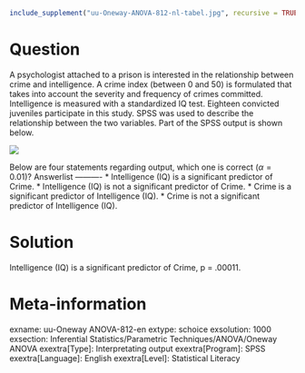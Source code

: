 ```r
include_supplement("uu-Oneway-ANOVA-812-nl-tabel.jpg", recursive = TRUE)
```

Question
========
A psychologist attached to a prison is interested in the relationship between crime and intelligence. A crime index (between 0 and 50) is formulated that takes into account the severity and frequency of crimes committed. Intelligence is measured with a standardized IQ test. Eighteen convicted juveniles participate in this study. SPSS was used to describe the relationship between the two variables. Part of the SPSS output is shown below. 

![](uu-Oneway-ANOVA-812-nl-tabel.jpg)

Below are four statements regarding output, which one is correct ($\alpha= 0.01$)? 
Answerlist
----------
* Intelligence (IQ) is a significant predictor of Crime.
* Intelligence (IQ) is not a significant predictor of Crime.
* Crime is a significant predictor of Intelligence (IQ).
* Crime is not a significant predictor of Intelligence (IQ).

Solution
========
  
Intelligence (IQ) is a significant predictor of Crime, p = .00011.

Meta-information
================
exname: uu-Oneway ANOVA-812-en
extype: schoice
exsolution: 1000
exsection: Inferential Statistics/Parametric Techniques/ANOVA/Oneway ANOVA
exextra[Type]: Interpretating output
exextra[Program]: SPSS
exextra[Language]: English
exextra[Level]: Statistical Literacy
